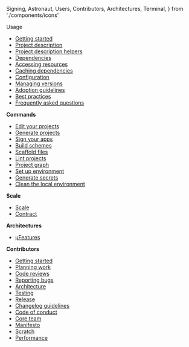   Signing,
  Astronaut,
  Users,
  Contributors,
  Architectures,
  Terminal,
} from './components/icons'

<Users /> <DocTitle>Usage</DocTitle>

- [Getting started](/docs/usage/getting-started/)
- [Project description](/docs/usage/project-description/)
- [Project description helpers](/docs/usage/helpers/)
- [Dependencies](/docs/usage/dependencies/)
- [Accessing resources](/docs/usage/resources/)
- [Caching dependencies](/docs/usage/caching/)
- [Configuration](/docs/usage/config/)
- [Managing versions](/docs/usage/managing-versions/)
- [Adoption guidelines](/docs/usage/adoption-guidelines/)
- [Best practices](/docs/usage/best-practices/)
- [Frequently asked questions](/docs/usage/faq/)

<Terminal /> <b>Commands</b>

- [Edit your projects](/docs/commands/edit/)
- [Generate projects](/docs/commands/generate/)
- [Sign your apps](/docs/commands/signing/)
- [Build schemes](/docs/commands/build/)
- [Scaffold files](/docs/commands/scaffold/)
- [Lint projects](/docs/commands/lint/)
- [Project graph](/docs/commands/graph/)
- [Set up environment](/docs/commands/up/)
- [Generate secrets](/docs/commands/secret/)
- [Clean the local environment](/docs/commands/clean/)

<Astronaut /> <b>Scale</b>

- [Scale](/docs/scale/scale/)
- [Contract](/docs/scale/contract/)

<Architectures /> <b>Architectures</b>

- [µFeatures](/docs/architectures/microfeatures/)

<Contributors /> <b>Contributors</b>

- [Getting started](/docs/contribution/getting-started/)
- [Planning work](/docs/contribution/planning-work/)
- [Code reviews](/docs/contribution/code-reviews/)
- [Reporting bugs](/docs/contribution/reporting-bugs/)
- [Architecture](/docs/contribution/architecture/)
- [Testing](/docs/contribution/testing-strategy/)
- [Release](/docs/contribution/release/)
- [Changelog guidelines](/docs/contribution/changelog-guidelines/)
- [Code of conduct](/docs/contribution/code-of-conduct/)
- [Core team](/docs/contribution/core-team/)
- [Manifesto](/docs/contribution/manifesto/)
- [Scratch](/docs/contribution/scratch/)
- [Performance](/docs/contribution/performance/)
